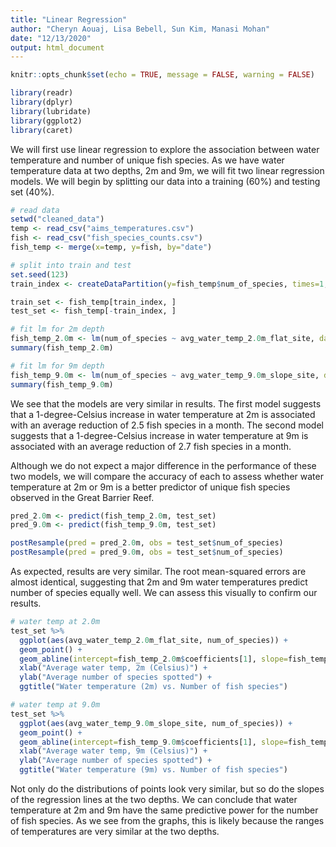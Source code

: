 ```yaml
---
title: "Linear Regression"
author: "Cheryn Aouaj, Lisa Bebell, Sun Kim, Manasi Mohan"
date: "12/13/2020"
output: html_document
---
```


```r
knitr::opts_chunk$set(echo = TRUE, message = FALSE, warning = FALSE)
```

```r
library(readr)
library(dplyr)
library(lubridate)
library(ggplot2)
library(caret)
```

We will first use linear regression to explore the association between water temperature and number of unique fish species. As we have water temperature data at two depths, 2m and 9m, we will fit two linear regression models. We will begin by splitting our data into a training (60%) and testing set (40%).

```r
# read data
setwd("cleaned_data")
temp <- read_csv("aims_temperatures.csv")
fish <- read_csv("fish_species_counts.csv")
fish_temp <- merge(x=temp, y=fish, by="date")

# split into train and test
set.seed(123)
train_index <- createDataPartition(y=fish_temp$num_of_species, times=1, p = 0.6, list=FALSE)

train_set <- fish_temp[train_index, ]
test_set <- fish_temp[-train_index, ]
```

```r
# fit lm for 2m depth
fish_temp_2.0m <- lm(num_of_species ~ avg_water_temp_2.0m_flat_site, data=train_set)
summary(fish_temp_2.0m)

# fit lm for 9m depth
fish_temp_9.0m <- lm(num_of_species ~ avg_water_temp_9.0m_slope_site, data=train_set)
summary(fish_temp_9.0m)
```

We see that the models are very similar in results. The first model suggests that a 1-degree-Celsius increase in water temperature at 2m is associated with an average reduction of 2.5 fish species in a month. The second model suggests that a 1-degree-Celsius increase in water temperature at 9m is associated with an average reduction of 2.7 fish species in a month.

Although we do not expect a major difference in the performance of these two models, we will compare the accuracy of each to assess whether water temperature at 2m or 9m is a better predictor of unique fish species observed in the Great Barrier Reef. 

```r
pred_2.0m <- predict(fish_temp_2.0m, test_set)
pred_9.0m <- predict(fish_temp_9.0m, test_set)

postResample(pred = pred_2.0m, obs = test_set$num_of_species)
postResample(pred = pred_9.0m, obs = test_set$num_of_species)
```

As expected, results are very similar. The root mean-squared errors are almost identical, suggesting that 2m and 9m water temperatures predict number of species equally well. We can assess this visually to confirm our results.

```r
# water temp at 2.0m
test_set %>%
  ggplot(aes(avg_water_temp_2.0m_flat_site, num_of_species)) + 
  geom_point() +
  geom_abline(intercept=fish_temp_2.0m$coefficients[1], slope=fish_temp_2.0m$coefficients[2], col="red") +
  xlab("Average water temp, 2m (Celsius)") +
  ylab("Average number of species spotted") +
  ggtitle("Water temperature (2m) vs. Number of fish species")

# water temp at 9.0m
test_set %>%
  ggplot(aes(avg_water_temp_9.0m_slope_site, num_of_species)) + 
  geom_point() +
  geom_abline(intercept=fish_temp_9.0m$coefficients[1], slope=fish_temp_9.0m$coefficients[2], col="blue") +
  xlab("Average water temp, 9m (Celsius)") +
  ylab("Average number of species spotted") +
  ggtitle("Water temperature (9m) vs. Number of fish species")
```

Not only do the distributions of points look very similar, but so do the slopes of the regression lines at the two depths. We can conclude that water temperature at 2m and 9m have the same predictive power for the number of fish species. As we see from the graphs, this is likely because the ranges of temperatures are very similar at the two depths.
